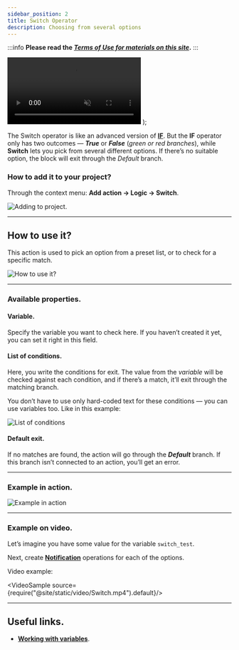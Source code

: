 ```yaml
---
sidebar_position: 2
title: Switch Operator
description: Choosing from several options
---
```

:::info **Please read the [*Terms of Use for materials on this site*](../../Disclaimer).**
:::

  <video controls playsInline muted preload="auto" className='docsVideo'>
    <source src={source} type="video/mp4" />
</video>
);

The Switch operator is like an advanced version of [**IF**](./IF). But the **IF** operator only has two outcomes — ***True*** or ***False*** (*green or red branches*), while **Switch** lets you pick from several different options. If there’s no suitable option, the block will exit through the *Default* branch.

### How to add it to your project?
Through the context menu: **Add action → Logic → Switch**.

![Adding to project.](./assets/Switch/Switch_pic1.png)
_______________________________________________
## How to use it?
This action is used to pick an option from a preset list, or to check for a specific match.

![How to use it?](./assets/Switch/Switch_pic2.png)
_______________________________________________
### Available properties.
#### Variable.
Specify the variable you want to check here. If you haven’t created it yet, you can set it right in this field.

#### List of conditions.
Here, you write the conditions for exit. The value from the *variable* will be checked against each condition, and if there’s a match, it’ll exit through the matching branch.

You don’t have to use only hard-coded text for these conditions — you can use variables too. Like in this example:

![List of conditions](./assets/Switch/Switch_pic3.png)

#### Default exit.
If no matches are found, the action will go through the ***Default*** branch. If this branch isn’t connected to an action, you’ll get an error.
_______________________________________________
### Example in action.

![Example in action](./assets/Switch/Switch_pic4.png)
_______________________________________________
### Example on video.
Let’s imagine you have some value for the variable `switch_test`.

Next, create [**Notification**](./Notification) operations for each of the options.

Video example:

<VideoSample source={require("@site/static/video/Switch.mp4").default}/>
_______________________________________________
## Useful links.
- [**Working with variables**](../../Data/WorkWithVariables).